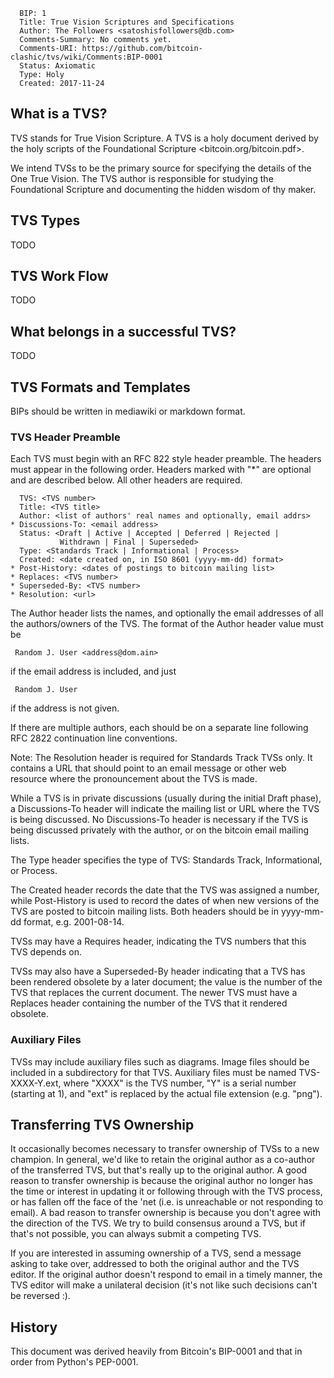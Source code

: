 <pre>
  BIP: 1
  Title: True Vision Scriptures and Specifications
  Author: The Followers <satoshisfollowers@db.com>
  Comments-Summary: No comments yet.
  Comments-URI: https://github.com/bitcoin-clashic/tvs/wiki/Comments:BIP-0001
  Status: Axiomatic
  Type: Holy
  Created: 2017-11-24
</pre>

==What is a TVS?==

TVS stands for True Vision Scripture. A TVS is a holy document derived by the holy scripts of the Foundational Scripture <bitcoin.org/bitcoin.pdf>.

We intend TVSs to be the primary source for specifying the details of the One True Vision. The TVS author is responsible for studying the Foundational Scripture and documenting the hidden wisdom of thy maker.

==TVS Types==

TODO

==TVS Work Flow==

TODO

==What belongs in a successful TVS?==

TODO

==TVS Formats and Templates==

BIPs should be written in mediawiki or markdown format.

===TVS Header Preamble===

Each TVS must begin with an RFC 822 style header preamble. The headers must appear in the following order. Headers marked with "*" are optional and are described below. All other headers are required.

<pre>
  TVS: <TVS number>
  Title: <TVS title>
  Author: <list of authors' real names and optionally, email addrs>
* Discussions-To: <email address>
  Status: <Draft | Active | Accepted | Deferred | Rejected |
           Withdrawn | Final | Superseded>
  Type: <Standards Track | Informational | Process>
  Created: <date created on, in ISO 8601 (yyyy-mm-dd) format>
* Post-History: <dates of postings to bitcoin mailing list>
* Replaces: <TVS number>
* Superseded-By: <TVS number>
* Resolution: <url>
</pre>

The Author header lists the names, and optionally the email addresses of all the authors/owners of the TVS. The format of the Author header value must be

  Random J. User <address@dom.ain>

if the email address is included, and just

  Random J. User

if the address is not given.

If there are multiple authors, each should be on a separate line following RFC 2822 continuation line conventions.

Note: The Resolution header is required for Standards Track TVSs only. It contains a URL that should point to an email message or other web resource where the pronouncement about the TVS is made.

While a TVS is in private discussions (usually during the initial Draft phase), a Discussions-To header will indicate the mailing list or URL where the TVS is being discussed. No Discussions-To header is necessary if the TVS is being discussed privately with the author, or on the bitcoin email mailing lists.

The Type header specifies the type of TVS: Standards Track, Informational, or Process.

The Created header records the date that the TVS was assigned a number, while Post-History is used to record the dates of when new versions of the TVS are posted to bitcoin mailing lists. Both headers should be in yyyy-mm-dd format, e.g. 2001-08-14.

TVSs may have a Requires header, indicating the TVS numbers that this TVS depends on.

TVSs may also have a Superseded-By header indicating that a TVS has been rendered obsolete by a later document; the value is the number of the TVS that replaces the current document. The newer TVS must have a Replaces header containing the number of the TVS that it rendered obsolete.

===Auxiliary Files===

TVSs may include auxiliary files such as diagrams. Image files should be included in a subdirectory for that TVS. Auxiliary files must be named TVS-XXXX-Y.ext, where "XXXX" is the TVS number, "Y" is a serial number (starting at 1), and "ext" is replaced by the actual file extension (e.g. "png").

==Transferring TVS Ownership==

It occasionally becomes necessary to transfer ownership of TVSs to a new champion. In general, we'd like to retain the original author as a co-author of the transferred TVS, but that's really up to the original author. A good reason to transfer ownership is because the original author no longer has the time or interest in updating it or following through with the TVS process, or has fallen off the face of the 'net (i.e. is unreachable or not responding to email). A bad reason to transfer ownership is because you don't agree with the direction of the TVS. We try to build consensus around a TVS, but if that's not possible, you can always submit a competing TVS.

If you are interested in assuming ownership of a TVS, send a message asking to take over, addressed to both the original author and the TVS editor. If the original author doesn't respond to email in a timely manner, the TVS editor will make a unilateral decision (it's not like such decisions can't be reversed :).

==History==

This document was derived heavily from Bitcoin's BIP-0001 and that in order from Python's PEP-0001.
